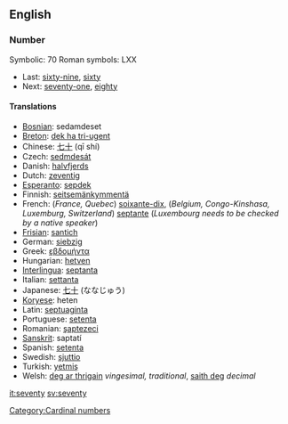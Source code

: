 ==English==

===Number===

Symbolic: 70
Roman symbols: LXX
*Last: [[sixty-nine]], [[sixty]]
*Next: [[seventy-one]], [[eighty]]

====Translations====
*[[Bosnian]]: sedamdeset
*[[Breton]]: [[dek ha tri-ugent]]
*Chinese: [[七十]] (qī shí)
*Czech: [[sedmdesát]]
*Danish: [[halvfjerds]]
*Dutch: [[zeventig]] {{f}}
*[[Esperanto]]: [[sepdek]]
*Finnish: [[seitsemänkymmentä]]
*French: (''France, Quebec'') [[soixante-dix]], (''Belgium, Congo-Kinshasa, Luxemburg, Switzerland'') [[septante]] {{m}} (''Luxembourg needs to be checked by a native speaker'')
*[[Frisian]]: [[santich]]
*German: [[siebzig]] {{f}}
*Greek: [[εβδομήντα]]
*Hungarian: [[hetven]]
*[[Interlingua]]: [[septanta]]
*Italian: [[settanta]] {{m}}
*Japanese: [[七十]] (ななじゅう)
*[[Koryese]]: heten
*Latin: [[septuaginta]]
*Portuguese: [[setenta]]
*Romanian: [[şaptezeci]]
*[[Sanskrit]]: saptatí
*Spanish: [[setenta]] 
*Swedish: [[sjuttio]]
*Turkish: [[yetmiş]]
*Welsh: [[deg ar thrigain]] ''vingesimal, traditional'', [[saith deg]] ''decimal''

[[Category:Cardinal numbers]]
[[it:seventy]]
[[sv:seventy]]